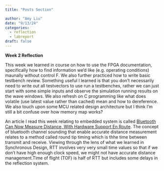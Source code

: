 ```yaml
---
title: "Posts Section"

author: "Amy Liu"
date: "9/13/24"
categories:
  - reflection
  - labreport
draft: false
---
```

**Week 2 Reflection**<br>

This week we learned in course on how to use the FPGA documentation, specifically how to find information we'd like (e.g. operating conditions) maunally without control F. We also further practiced how to write basic testbench review. Something useful I learned is that you don't necessarily need to write out all testvectors to use run a testbenches, rather we can just start with some simple inputs and observe the simulation running results on the wave windows. We also refresh on C programming like what does volatile (use latest value rather than cached) mean and how to dereference. We also touch upon some MCU related design architecture but I think I'm still a bit confuse over how memory map works?<br>

An article I read this week relating to embedded system is called [Bluetooth Can Now Measure Distance, With Hardware Support En Route](https://www.allaboutcircuits.com/news/bluetooth-can-now-measure-distance-hardware-support-en-route/). The concept of bluetooth channel sounding that enable accurate distance measurement relates to a method called round tip timing which is thhe time between transmit and receive. Viewing through the lens of what we learned in Synchronous Design, RTT involves very very small time values so that if we don't have high enough clock speed, we might not have accurate distance management.Time of flight (TOF) is half of RTT but includes some delays in the reflection system.